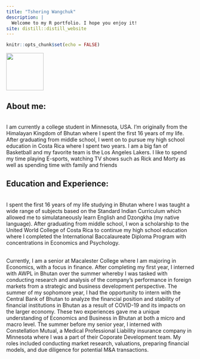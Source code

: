 ```yaml
---
title: "Tshering Wangchuk"
description: |
  Welcome to my R portfolio. I hope you enjoy it!
site: distill::distill_website
---
```


```r
knitr::opts_chunk$set(echo = FALSE)
```

![](TWPIC.jpg){width=100}

## About me: 

<br> I am currently a college student in Minnesota, USA. I'm originally from the Himalayan Kingdom of Bhutan where I spent the first 16 years of my life. After graduating from middle school, I went on to pursue my high school education in Costa Rica where I spent two years. I am a big fan of Basketball and my favorite team is the Los Angeles Lakers. I like to spend my time playing E-sports, watching TV shows such as Rick and Morty as well as spending time with family and friends 

## Education and Experience:

<br> I spent the first 16 years of my life studying in Bhutan where I was taught a wide range of subjects based on the Standard Indian Curriculum which allowed me to simulataneously learn English and Dzongkha (my native language). After graduating from middle school, I won a scholarship to the United World College of Costa Rica to continue my high school education where I completed the International Baccalaureate Diploma Program with concentrations in Economics and Psychology. 

<br> Currently, I am a senior at Macalester College where I am majoring in Economics, with a focus in finance. After completing my first year, I interned with AWPL in Bhutan over the summer whereby I was tasked with conducting research and analysis of the company's performance in foreign markets from a strategic and business development perspective. The summer of my sophomore year, I had the opportunity to intern with the Central Bank of Bhutan to analyze the financial position and stability of financial institutions in Bhutan as a result of COVID-19 and its impacts on the larger economy. These two experiences gave me a unique understanding of Economics and Business in Bhutan at both a micro and macro level. The summer before my senior year, I interned with Constellation Mutual, a Medical Professional Liability insurance company in Minnesota where I was a part of their Coporate Development team. My roles included conducting market research, valuations, preparing financial models, and due diligence for potential M&A transactions. 